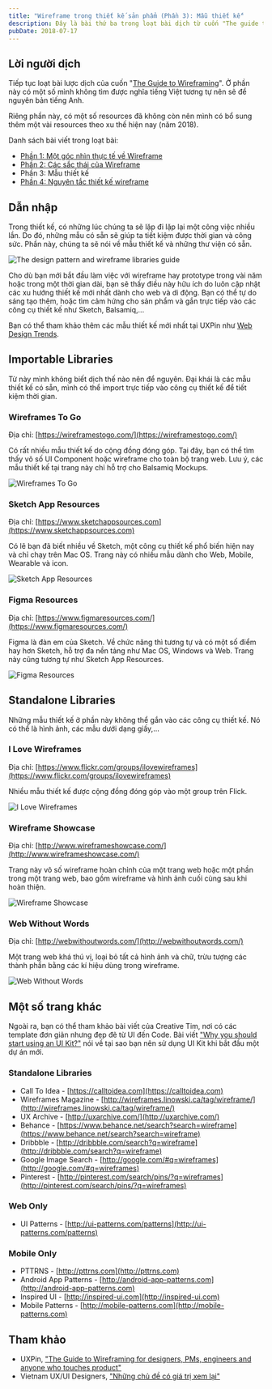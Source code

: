 ```yaml
---
title: "Wireframe trong thiết kế sản phẩm (Phần 3): Mẫu thiết kế"
description: Đây là bài thứ ba trong loạt bài dịch từ cuốn "The guide to wireframing". Phần này đề cập đến các mẫu thiết kế nhằm hỗ trợ chúng ta tiết kiệm thời gian và công sức khi bắt tay vào dự án.
pubDate: 2018-07-17
---
```


## Lời người dịch

Tiếp tục loạt bài lược dịch của cuốn "[The Guide to Wireframing](http://studio.uxpin.com/ebooks/guide-to-wireframing/)". Ở phần này có một số mình không tìm được nghĩa tiếng Việt tương tự nên sẽ để nguyên bản tiếng Anh.

Riêng phần này, có một số resources đã không còn nên mình có bổ sung thêm một vài resources theo xu thế hiện nay (năm 2018).

Danh sách bài viết trong loạt bài:

- [Phần 1: Một góc nhìn thực tế về Wireframe](https://vhnam.github.io/tutorials/wireframe-trong-thiet-ke-san-pham-phan-1)
- [Phần 2: Các sắc thái của Wireframe](https://vhnam.github.io/tutorials/wireframe-trong-thiet-ke-san-pham-phan-2)
- Phần 3: Mẫu thiết kế
- [Phần 4: Nguyên tắc thiết kế wireframe](https://vhnam.github.io/tutorials/wireframe-trong-thiet-ke-san-pham-phan-4)

## Dẫn nhập

Trong thiết kế, có những lúc chúng ta sẽ lặp đi lặp lại một công việc nhiều lần. Do đó, những mẫu có sẵn sẽ giúp ta tiết kiệm được thời gian và công sức. Phần này, chúng ta sẽ nói về mẫu thiết kế và những thư viện có sẵn.

![The design pattern and wireframe libraries guide](../../assets/tutorials/wireframe-trong-thiet-ke-san-pham-phan-3/cover.jpg)

Cho dù bạn mới bắt đầu làm việc với wireframe hay prototype trong vài năm hoặc trong một thời gian dài, bạn sẽ thấy điều này hữu ích do luôn cập nhật các xu hướng thiết kế mới nhất dành cho web và di động. Bạn có thể tự do sáng tạo thêm, hoặc tìm cảm hứng cho sản phẩm và gắn trực tiếp vào các công cụ thiết kế như Sketch, Balsamiq,...

Bạn có thể tham khảo thêm các mẫu thiết kế mới nhất tại UXPin như [Web Design Trends](https://www.uxpin.com/studio/ebooks/web-ui-design-trends-2018/).

## Importable Libraries

Từ này mình không biết dịch thế nào nên để nguyên. Đại khái là các mẫu thiết kế có sẵn, mình có thể import trực tiếp vào công cụ thiết kế để tiết kiệm thời gian.

### Wireframes To Go

Địa chỉ: [https://wireframestogo.com/](https://wireframestogo.com/)

Có rất nhiều mẫu thiết kế do cộng đồng đóng góp. Tại đây, bạn có thể tìm thấy vô số UI Component hoặc wireframe cho toàn bộ trang web. Lưu ý, các mẫu thiết kế tại trang này chỉ hỗ trợ cho Balsamiq Mockups.

![Wireframes To Go](../../assets/tutorials/wireframe-trong-thiet-ke-san-pham-phan-3/wireframetogo.jpg)

### Sketch App Resources

Địa chỉ: [https://www.sketchappsources.com](https://www.sketchappsources.com)

Có lẽ bạn đã biết nhiều về Sketch, một công cụ thiết kế phổ biến hiện nay và chỉ chạy trên Mac OS. Trang này có nhiều mẫu dành cho Web, Mobile, Wearable và icon.

![Sketch App Resources](../../assets/tutorials/wireframe-trong-thiet-ke-san-pham-phan-3/sketchappresources.jpg)

### Figma Resources

Địa chỉ: [https://www.figmaresources.com/](https://www.figmaresources.com/)

Figma là đàn em của Sketch. Về chức năng thì tương tự và có một số điểm hay hơn Sketch, hỗ trợ đa nền tảng như Mac OS, Windows và Web. Trang này cũng tương tự như Sketch App Resources.

![Figma Resources](../../assets/tutorials/wireframe-trong-thiet-ke-san-pham-phan-3/figmaresources.jpg)

## Standalone Libraries

Những mẫu thiết kế ở phần này không thể gắn vào các công cụ thiết kế. Nó có thể là hình ảnh, các mẫu dưới dạng giấy,...

### I Love Wireframes

Địa chỉ: [https://www.flickr.com/groups/ilovewireframes](https://www.flickr.com/groups/ilovewireframes)

Nhiều mẫu thiết kế được cộng đồng đóng góp vào một group trên Flick.

![I Love Wireframes](../../assets/tutorials/wireframe-trong-thiet-ke-san-pham-phan-3/ilovewireframes.jpg)

### Wireframe Showcase

Địa chỉ: [http://www.wireframeshowcase.com/](http://www.wireframeshowcase.com/)

Trang này vô số wireframe hoàn chỉnh của một trang web hoặc một phần trong một trang web, bao gồm wireframe và hình ảnh cuối cùng sau khi hoàn thiện.

![Wireframe Showcase](../../assets/tutorials/wireframe-trong-thiet-ke-san-pham-phan-3/wireframeshowcase.jpg)

### Web Without Words

Địa chỉ: [http://webwithoutwords.com/](http://webwithoutwords.com/)

Một trang web khá thú vị, loại bỏ tất cả hình ảnh và chữ, trừu tượng các thành phần bằng các kí hiệu dùng trong wireframe.

![Web Without Words](../../assets/tutorials/wireframe-trong-thiet-ke-san-pham-phan-3/webwithoutwords.jpg)

## Một số trang khác

Ngoài ra, bạn có thể tham khảo bài viết của Creative Tim, nơi có các template đơn giản nhưng đẹp đẽ từ UI đến Code. Bài viết ["Why you should start using an UI Kit?"](http://blog.creative-tim.com/web-design/why-you-should-start-using-an-ui-kit) nói về tại sao bạn nên sử dụng UI Kit khi bắt đầu một dự án mới.

### Standalone Libraries

- Call To Idea - [https://calltoidea.com](https://calltoidea.com)
- Wireframes Magazine - [http://wireframes.linowski.ca/tag/wireframe/](http://wireframes.linowski.ca/tag/wireframe/)
- UX Archive - [http://uxarchive.com/](http://uxarchive.com/)
- Behance - [https://www.behance.net/search?search=wireframe](https://www.behance.net/search?search=wireframe)
- Dribbble - [http://dribbble.com/search?q=wireframe](http://dribbble.com/search?q=wireframe)
- Google Image Search - [http://google.com/#q=wireframes](http://google.com/#q=wireframes)
- Pinterest - [http://pinterest.com/search/pins/?q=wireframes](http://pinterest.com/search/pins/?q=wireframes)

### Web Only

- UI Patterns - [http://ui-patterns.com/patterns](http://ui-patterns.com/patterns)

### Mobile Only

- PTTRNS - [http://pttrns.com](http://pttrns.com)
- Android App Patterns - [http://android-app-patterns.com](http://android-app-patterns.com)
- Inspired UI - [http://inspired-ui.com](http://inspired-ui.com)
- Mobile Patterns - [http://mobile-patterns.com](http://mobile-patterns.com)

## Tham khảo

- UXPin, ["The Guide to Wireframing for designers, PMs, engineers and anyone who touches product"](http://studio.uxpin.com/ebooks/guide-to-wireframing/)
- Vietnam UX/UI Designers, ["Những chủ đề có giá trị xem lại"](https://www.facebook.com/notes/vietnam-uxui-designers/những-chủ-đề-có-giá-trị-xem-lại/669538603252579/)
